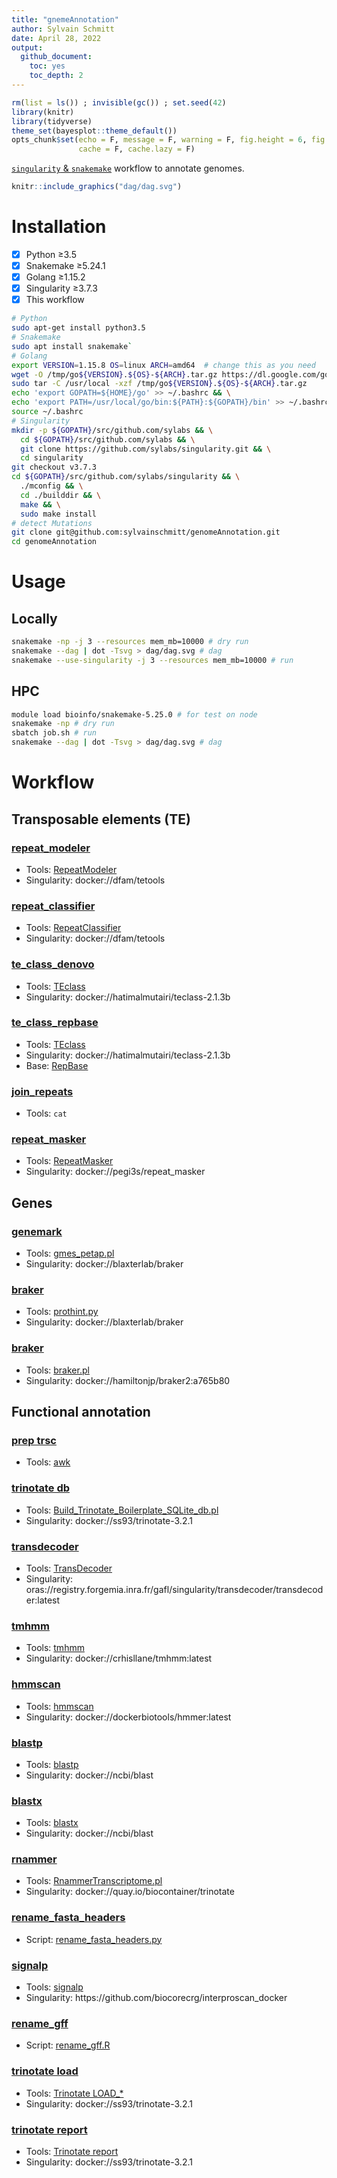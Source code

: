 ```yaml
---
title: "gnemeAnnotation"
author: Sylvain Schmitt
date: April 28, 2022
output:
  github_document: 
    toc: yes
    toc_depth: 2
---
```


```r
rm(list = ls()) ; invisible(gc()) ; set.seed(42)
library(knitr)
library(tidyverse)
theme_set(bayesplot::theme_default())
opts_chunk$set(echo = F, message = F, warning = F, fig.height = 6, fig.width = 8,
               cache = F, cache.lazy = F)
```

[`singularity` & `snakemake`](https://github.com/sylvainschmitt/snakemake_singularity) workflow to annotate genomes.

```r
knitr::include_graphics("dag/dag.svg")
```

# Installation

- [x] Python ≥3.5
- [x] Snakemake ≥5.24.1
- [x] Golang ≥1.15.2
- [x] Singularity ≥3.7.3
- [x] This workflow

```bash
# Python
sudo apt-get install python3.5
# Snakemake
sudo apt install snakemake`
# Golang
export VERSION=1.15.8 OS=linux ARCH=amd64  # change this as you need
wget -O /tmp/go${VERSION}.${OS}-${ARCH}.tar.gz https://dl.google.com/go/go${VERSION}.${OS}-${ARCH}.tar.gz && \
sudo tar -C /usr/local -xzf /tmp/go${VERSION}.${OS}-${ARCH}.tar.gz
echo 'export GOPATH=${HOME}/go' >> ~/.bashrc && \
echo 'export PATH=/usr/local/go/bin:${PATH}:${GOPATH}/bin' >> ~/.bashrc && \
source ~/.bashrc
# Singularity
mkdir -p ${GOPATH}/src/github.com/sylabs && \
  cd ${GOPATH}/src/github.com/sylabs && \
  git clone https://github.com/sylabs/singularity.git && \
  cd singularity
git checkout v3.7.3
cd ${GOPATH}/src/github.com/sylabs/singularity && \
  ./mconfig && \
  cd ./builddir && \
  make && \
  sudo make install
# detect Mutations
git clone git@github.com:sylvainschmitt/genomeAnnotation.git
cd genomeAnnotation
```

# Usage

## Locally

```bash
snakemake -np -j 3 --resources mem_mb=10000 # dry run
snakemake --dag | dot -Tsvg > dag/dag.svg # dag
snakemake --use-singularity -j 3 --resources mem_mb=10000 # run
```


## HPC

```bash
module load bioinfo/snakemake-5.25.0 # for test on node
snakemake -np # dry run
sbatch job.sh # run
snakemake --dag | dot -Tsvg > dag/dag.svg # dag
```

# Workflow

<!-- https://www.bioinformatics.uni-muenster.de/publication_data/P.californicus_annotation/repeat_masking.hbi?lang=en -->

## Transposable elements (TE)

<!-- ### [repet](https://github.com/sylvainschmitt/genomeAnnotation/blob/main/rules/repet.smk) -->

<!-- * Tools: [REPET](https://urgi.versailles.inra.fr/Tools/REPET) -->
<!-- * Singularity: docker://urgi/docker_vre_aio -->

### [repeat_modeler](https://github.com/sylvainschmitt/genomeAnnotation/blob/main/rules/repeat_modeler.smk)

* Tools: [RepeatModeler](https://github.com/Dfam-consortium/RepeatModeler)
* Singularity: docker://dfam/tetools

### [repeat_classifier](https://github.com/sylvainschmitt/genomeAnnotation/blob/main/rules/repeat_classifier.smk)

* Tools: [RepeatClassifier](https://github.com/Dfam-consortium/RepeatModeler)
* Singularity: docker://dfam/tetools

### [te_class_denovo](https://github.com/sylvainschmitt/genomeAnnotation/blob/main/rules/te_class_denovo.smk)

* Tools: [TEclass](https://www.compgen.uni-muenster.de/tools/teclass/index.hbi?lang=en)
* Singularity: docker://hatimalmutairi/teclass-2.1.3b

### [te_class_repbase](https://github.com/sylvainschmitt/genomeAnnotation/blob/main/rules/te_class_repbase.smk)

* Tools: [TEclass](https://www.compgen.uni-muenster.de/tools/teclass/index.hbi?lang=en)
* Singularity: docker://hatimalmutairi/teclass-2.1.3b
* Base: [RepBase](https://www.girinst.org/server/RepBase/index.php)

### [join_repeats](https://github.com/sylvainschmitt/genomeAnnotation/blob/main/rules/join_repeats.smk)

* Tools: `cat`

### [repeat_masker](https://github.com/sylvainschmitt/genomeAnnotation/blob/main/rules/repeat_masker.smk)

* Tools: [RepeatMasker](https://stab.st-andrews.ac.uk/wiki/index.php/Repeatmasker)
* Singularity: docker://pegi3s/repeat_masker

## Genes

### [genemark](https://github.com/sylvainschmitt/genomeAnnotation/blob/main/rules/genemark.smk)

* Tools: [gmes_petap.pl](http://exon.gatech.edu/GeneMark/)
* Singularity: docker://blaxterlab/braker

### [braker](https://github.com/sylvainschmitt/genomeAnnotation/blob/main/rules/braker.smk)

* Tools: [prothint.py](https://github.com/gatech-genemark/ProtHint)
* Singularity: docker://blaxterlab/braker

### [braker](https://github.com/sylvainschmitt/genomeAnnotation/blob/main/rules/braker.smk)

* Tools: [braker.pl](https://github.com/Gaius-Augustus/BRAKER#running-braker)
* Singularity: docker://hamiltonjp/braker2:a765b80

## Functional annotation

### [prep trsc](https://github.com/sylvainschmitt/genomeAnnotation/blob/main/rules/prep_trsc.smk)

* Tools: [awk](https://connect.ed-diamond.com/GNU-Linux-Magazine/glmf-131/awk-le-langage-script-de-reference-pour-le-traitement-de-fichiers)

### [trinotate db](https://github.com/sylvainschmitt/genomeAnnotation/blob/main/rules/trinotate_db.smk)

* Tools: [Build_Trinotate_Boilerplate_SQLite_db.pl](https://github.com/Trinotate/Trinotate.github.io/wiki/Software-installation-and-data-required#2-sequence-databases-required)
* Singularity: docker://ss93/trinotate-3.2.1

### [transdecoder](https://github.com/sylvainschmitt/genomeAnnotation/blob/main/rules/transdecoder.smk)

* Tools: [TransDecoder](https://github.com/TransDecoder/TransDecoder/wiki)
* Singularity: oras://registry.forgemia.inra.fr/gafl/singularity/transdecoder/transdecoder:latest

### [tmhmm](https://github.com/sylvainschmitt/genomeAnnotation/blob/main/rules/tmhmm.smk)

* Tools: [tmhmm](https://services.healthtech.dtu.dk/service.php?TMHMM-2.0)
* Singularity: docker://crhisllane/tmhmm:latest

### [hmmscan](https://github.com/sylvainschmitt/genomeAnnotation/blob/main/rules/hmmscan.smk)

* Tools: [hmmscan](http://eddylab.org/software/hmmer/Userguide.pdf)
* Singularity: docker://dockerbiotools/hmmer:latest

### [blastp](https://github.com/sylvainschmitt/genomeAnnotation/blob/main/rules/blastp.smk)

* Tools: [blastp](https://ftp.ncbi.nlm.nih.gov/pub/factsheets/HowTo_BLASTGuide.pdf)
* Singularity: docker://ncbi/blast

### [blastx](https://github.com/sylvainschmitt/genomeAnnotation/blob/main/rules/blastx.smk)

* Tools: [blastx](https://ftp.ncbi.nlm.nih.gov/pub/factsheets/HowTo_BLASTGuide.pdf)
* Singularity: docker://ncbi/blast

### [rnammer](https://github.com/sylvainschmitt/genomeAnnotation/blob/main/rules/rnammer.smk)

* Tools: [RnammerTranscriptome.pl](https://github.com/Trinotate/Trinotate.github.io/wiki/Software-installation-and-data-required#running-rnammer-to-identify-rrna-transcripts)
* Singularity: docker://quay.io/biocontainer/trinotate

### [rename_fasta_headers](https://github.com/sylvainschmitt/genomeAnnotation/blob/main/rules/rename_fasta_headers.smk)

* Script: [rename_fasta_headers.py](https://github.com/sylvainschmitt/genomeAnnotation/blob/main/scripts/rename_fasta_headers.py)

### [signalp](https://github.com/sylvainschmitt/genomeAnnotation/blob/main/rules/signalp.smk)

* Tools: [signalp](https://services.healthtech.dtu.dk/service.php?SignalP-5.0)
* Singularity: https://github.com/biocorecrg/interproscan_docker    

### [rename_gff](https://github.com/sylvainschmitt/genomeAnnotation/blob/main/rules/rename_gff.smk)

* Script: [rename_gff.R](https://github.com/sylvainschmitt/genomeAnnotation/blob/main/scripts/rename_gff.R)

### [trinotate load](https://github.com/sylvainschmitt/genomeAnnotation/blob/main/rules/trinotate_load.smk)

* Tools: [Trinotate LOAD_*](https://github.com/Trinotate/Trinotate.github.io/wiki/Loading-generated-results-into-a-Trinotate-SQLite-Database-and-Looking-the-Output-Annotation-Report)
* Singularity: docker://ss93/trinotate-3.2.1

### [trinotate report](https://github.com/sylvainschmitt/genomeAnnotation/blob/main/rules/trinotate_report.smk)

* Tools: [Trinotate report](https://github.com/Trinotate/Trinotate.github.io/wiki/Loading-generated-results-into-a-Trinotate-SQLite-Database-and-Looking-the-Output-Annotation-Report#trinotate-output-an-annotation-report)
* Singularity: docker://ss93/trinotate-3.2.1

